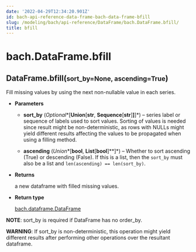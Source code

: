 ```yaml
---
date: '2022-04-29T12:34:20.901Z'
id: bach-api-reference-data-frame-bach-data-frame-bfill
slug: /modeling/bach/api-reference/DataFrame/bach.DataFrame.bfill/
title: bfill
---
```


# bach.DataFrame.bfill

<div class="method">
<h2 class="signature-class"><span class="additional-name">DataFrame.</span><span class="name">bfill(</span><small class="parameter-list"><span class="parameter" id="sort_by">sort_by=None</span>, <span class="parameter" id="ascending">ascending=True</span></small>)</h2>


<div class="content">

Fill missing values by using the next non-nullable value in each series.


* **Parameters**

    
    * **sort_by** (*Optional**[**Union**[**str**, **Sequence**[**str**]**]**]*) – series label or sequence of labels used to sort values.
    Sorting of values is needed since result might be non-deterministic, as rows with NULLs might
    yield different results affecting the values to be propagated when using a filling method.


    * **ascending** (*Union**[**bool**, **List**[**bool**]**]*) – Whether to sort ascending (True) or descending (False). If this is a list, then the
    `sort_by` must also be a list and `len(ascending) == len(sort_by)`.



* **Returns**

    a new dataframe with filled missing values.



* **Return type**

    [bach.dataframe.DataFrame](/docs/modeling/bach/api-reference/DataFrame/bach.DataFrame/#bach.DataFrame)


**NOTE**: sort_by is required if DataFrame has no order_by.

**WARNING**: If sort_by is non-deterministic, this operation might yield different results after
performing other operations over the resultant dataframe.


</div>

</div>
